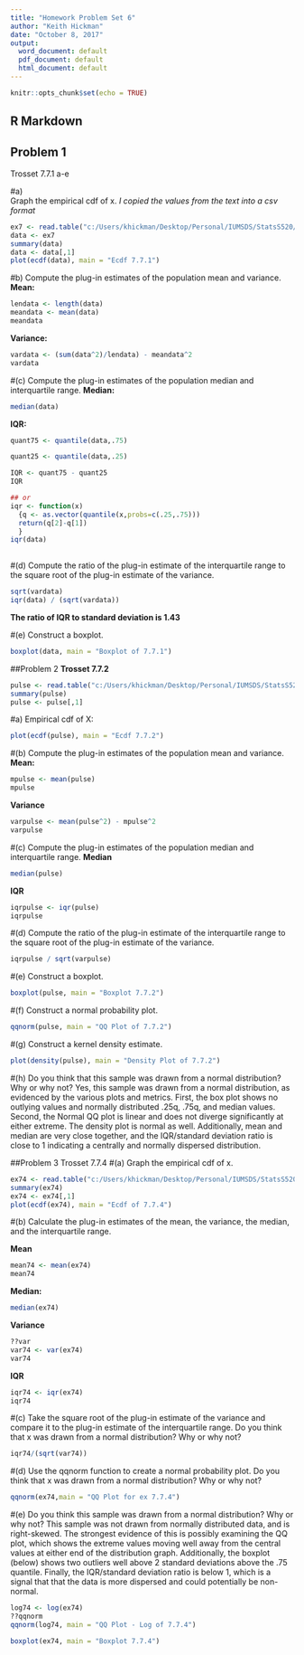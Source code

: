 ```yaml
---
title: "Homework Problem Set 6"
author: "Keith Hickman"
date: "October 8, 2017"
output:
  word_document: default
  pdf_document: default
  html_document: default
---
```


```r
knitr::opts_chunk$set(echo = TRUE)
```

## R Markdown

## Problem 1 
Trosset 7.7.1 a-e

#a)  
Graph the empirical cdf of x. *I copied the values from the text into a csv format*
```r
ex7 <- read.table("c:/Users/khickman/Desktop/Personal/IUMSDS/StatsS520/Module6/ex7.csv")
data <- ex7
summary(data)
data <- data[,1]
plot(ecdf(data), main = "Ecdf 7.7.1")
```

#b) 
Compute the plug-in estimates of the population mean and variance.
**Mean:** 
```r
lendata <- length(data)
meandata <- mean(data)
meandata
```

**Variance:**
```r
vardata <- (sum(data^2)/lendata) - meandata^2
vardata
```

#(c) 
Compute the plug-in estimates of the population median and interquartile range. 
**Median:**
```r
median(data)
```

**IQR:**
```r
quant75 <- quantile(data,.75)

quant25 <- quantile(data,.25)

IQR <- quant75 - quant25
IQR

## or 
iqr <- function(x) 
  {q <- as.vector(quantile(x,probs=c(.25,.75))) 
  return(q[2]-q[1])
  } 
iqr(data)
 
```

#(d) 
Compute the ratio of the plug-in estimate of the interquartile range to the square root of the plug-in estimate of the variance. 
```r
sqrt(vardata)
iqr(data) / (sqrt(vardata))
```
**The ratio of IQR to standard deviation is 1.43**

#(e) 
Construct a boxplot.
```r
boxplot(data, main = "Boxplot of 7.7.1")
```

##Problem 2
**Trosset 7.7.2**
```r
pulse <- read.table("c:/Users/khickman/Desktop/Personal/IUMSDS/StatsS520/Module6/pulserates.csv")
summary(pulse)
pulse <- pulse[,1]
```

#a) 
Empirical cdf of X:
```r
plot(ecdf(pulse), main = "Ecdf 7.7.2")
```

#(b) 
Compute the plug-in estimates of the population mean and variance. 
**Mean:**
```r
mpulse <- mean(pulse)
mpulse
```
**Variance**
```r
varpulse <- mean(pulse^2) - mpulse^2
varpulse
```

#(c) 
Compute the plug-in estimates of the population median and interquartile range. 
**Median**
```r
median(pulse)
```
**IQR**
```r
iqrpulse <- iqr(pulse)
iqrpulse
```


#(d) 
Compute the ratio of the plug-in estimate of the interquartile range to the square root of the plug-in estimate of the variance. 
```r
iqrpulse / sqrt(varpulse)
```


#(e) 
Construct a boxplot. 
```r
boxplot(pulse, main = "Boxplot 7.7.2")
```

#(f) 
Construct a normal probability plot. 
```r
qqnorm(pulse, main = "QQ Plot of 7.7.2")
```


#(g) 
Construct a kernel density estimate. 
```r
plot(density(pulse), main = "Density Plot of 7.7.2")
```


#(h) 
Do you think that this sample was drawn from a normal distribution? Why or why not?
Yes, this sample was drawn from a normal distribution, as evidenced by the various plots and metrics.  First, the box plot shows no outlying values and normally distributed .25q, .75q, and median values.  Second, the Normal QQ plot is linear and does not diverge significantly at either extreme. The density plot is normal as well. Additionally, mean and median are very close together, and the IQR/standard deviation ratio is close to 1 indicating a centrally and normally dispersed distribution. 

##Problem 3
Trosset 7.7.4
#(a) 
Graph the empirical cdf of x. 

```r
ex74 <- read.table("c:/Users/khickman/Desktop/Personal/IUMSDS/StatsS520/Module6/sample7_4.csv")
summary(ex74)
ex74 <- ex74[,1]
plot(ecdf(ex74), main = "Ecdf of 7.7.4")
```
#(b) 
Calculate the plug-in estimates of the mean, the variance, the median, and the interquartile range. 

**Mean**
```r
mean74 <- mean(ex74)
mean74
```

**Median:**
```r
median(ex74)
```

**Variance**
```r
??var
var74 <- var(ex74)
var74
```

**IQR**
```r
iqr74 <- iqr(ex74)
iqr74
```


#(c) 
Take the square root of the plug-in estimate of the variance and compare it to the plug-in estimate of the interquartile range. Do you think that x was drawn from a normal distribution? Why or why not? 
```r
iqr74/(sqrt(var74))
```

#(d) 
Use the qqnorm function to create a normal probability plot. Do you think that x was drawn from a normal distribution? Why or why not? 
```r
qqnorm(ex74,main = "QQ Plot for ex 7.7.4")
```

#(e) 
Do you think this sample was drawn from a normal distribution? Why or why not? This sample was not drawn from normally distributed data, and is right-skewed. The strongest evidence of this is possibly examining the QQ plot, which shows the extreme values moving well away from the central values at either end of the distribution graph. Additionally, the boxplot (below) shows two outliers well above 2 standard deviations above the .75 quantile. Finally, the IQR/standard deviation ratio is below 1, which is a signal that that the data is more dispersed and could potentially be non-normal.



```r
log74 <- log(ex74)
??qqnorm
qqnorm(log74, main = "QQ Plot - Log of 7.7.4")
```

```r
boxplot(ex74, main = "Boxplot 7.7.4")
```

